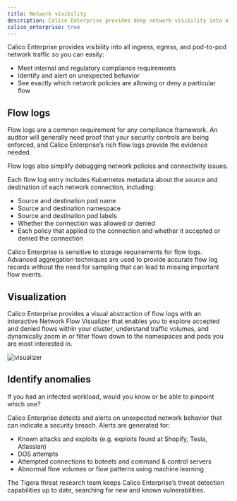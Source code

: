 ```yaml
---
title: Network visibility
description: Calico Enterprise provides deep network visibility into all ingress, egress and pod-to-pod network traffic.
calico_enterprise: true
---
```


Calico Enterprise provides visibility into all ingress, egress, and pod-to-pod network traffic so you can easily:

- Meet internal and regulatory compliance requirements
- Identify and alert on unexpected behavior
- See exactly which network policies are allowing or deny a particular flow

## Flow logs 

Flow logs are a common requirement for any compliance framework. An auditor will generally need proof that your security controls are being enforced, and Calico Enterprise’s rich flow logs provide the evidence needed.

Flow logs also simplify debugging network policies and connectivity issues.

Each flow log entry includes Kubernetes metadata about the source and destination of each network connection, including:

- Source and destination pod name
- Source and destination namespace
- Source and destination pod labels
- Whether the connection was allowed or denied
- Each policy that applied to the connection and whether it accepted or denied the connection

Calico Enterprise is sensitive to storage requirements for flow logs.  Advanced aggregation techniques are used to provide accurate flow log records without the need for sampling that can lead to missing important flow events.

## Visualization 

Calico Enterprise provides a visual abstraction of flow logs with an interactive Network Flow Visualizer that enables you to explore accepted and denied flows within your cluster, understand traffic volumes, and dynamically zoom in or filter flows down to the namespaces and pods you are most interested in.

![visualizer](/img/calico/visualizer.png)

## Identify anomalies

If you had an infected workload, would you know or be able to pinpoint which one?

Calico Enterprise detects and alerts on unexpected network behavior that can indicate a security breach. Alerts are generated for:

- Known attacks and exploits (e.g. exploits found at Shopify, Tesla, Atlassian)
- DOS attempts
- Attempted connections to botnets and command & control servers
- Abnormal flow volumes or flow patterns using machine learning

The Tigera threat research team keeps Calico Enterprise’s threat detection capabilities up to date, searching for new and known vulnerabilities.